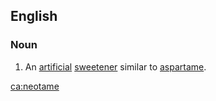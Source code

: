 ==English==

===Noun===
{{wikipedia}}
{{en-noun|-}}

# An [[artificial]] [[sweetener]] similar to [[aspartame]].

[[ca:neotame]]